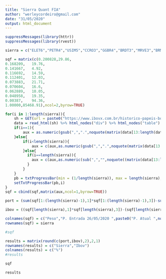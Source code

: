 ```yaml
---
title: "Sierra Quant FIA"
author: "werleycordeiro@gmail.com"
date: "31/05/2020"
output: html_document
---
```


```r
suppressMessages(library(httr))
suppressMessages(library(rvest))

sierra = c("ELET6","PETR4","USIM5","CCRO3","GGBR4","BRDT3","MRVE3","BRML3","BBDC4","BTOW3","ibov")

sqf = matrix(c(0.200828,29.86,
0.168209,	19.76,
0.141667,	4.92,
0.116692,	14.59,
0.112401,	12.03,
0.073883,	21.71,
0.070604,	16.6,
0.062889,	10.05,
0.048958,	19.35,
0.00387,	94.36,
1.00000,85468.91),ncol=2,byrow=TRUE)

for(i in 1:length(sierra)){
	sh = GET(url = paste0("https://www.ibovx.com.br/historico-papeis-bovespa.aspx?papel=",sierra[i]))
	data = read_html(sh) %>% html_nodes("div") %>% html_nodes("table") %>% html_nodes("tr") %>% html_nodes("td") %>% html_text()
	if(i==1){
		aux = as.numeric(gsub(",",".",noquote(matrix(data[13:length(data)],ncol=9,byrow=TRUE)[2,4])))
	}else{
		if(i<length(sierra)){
			aux = c(aux,as.numeric(gsub(",",".",noquote(matrix(data[13:length(data)],ncol=9,byrow=TRUE)[2,4]))))
		}else{
		  if(i==length(sierra)){
		    aux = c(aux,as.numeric(sub(",","",noquote((matrix(data[13:length(data)],ncol=7,byrow=TRUE))[2,4])))*1000)
		  }
		}
	}
	pb = txtProgressBar(min = (1/length(sierra)), max = length(sierra), style = 3)
	setTxtProgressBar(pb,i)
}
sqf = cbind(sqf,matrix(aux,ncol=1,byrow=TRUE))

port = (sum(sqf[1:(length(sierra)-1),1]*sqf[1:(length(sierra)-1),3])-sum(sqf[1:(length(sierra)-1),1]*sqf[1:(length(sierra)-1),2]))/sum(sqf[1:(length(sierra)-1),1]*sqf[1:(length(sierra)-1),2])*100

ibov = ((sqf[length(sierra),1]*sqf[length(sierra),3])-(sqf[length(sierra),1]*sqf[length(sierra),2]))/(sqf[length(sierra),1]*sqf[length(sierra),2])*100

colnames(sqf) = c("Peso","P. Entrada 26/05/2020 ",paste0("P. Atual ",noquote((matrix(data[13:length(data)],ncol=7,byrow=TRUE))[2,1])))
rownames(sqf) = sierra

#sqf

results = matrix(round(c(port,ibov),2),2,1)
rownames(results) = c("Sierra","Ibov")
colnames(results) = c("%")
#results
```
```r
sqf

results
```